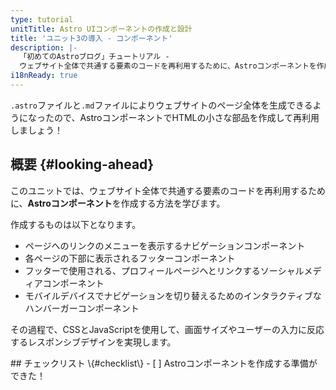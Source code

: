 ```yaml
---
type: tutorial
unitTitle: Astro UIコンポーネントの作成と設計
title: 'ユニット3の導入 - コンポーネント'
description: |-
  「初めてのAstroブログ」チュートリアル -
  ウェブサイト全体で共通する要素のコードを再利用するために、Astroコンポーネントを作成する
i18nReady: true
---
```




`.astro`ファイルと`.md`ファイルによりウェブサイトのページ全体を生成できるようになったので、AstroコンポーネントでHTMLの小さな部品を作成して再利用しましょう！

## 概要 \{#looking-ahead\}

このユニットでは、ウェブサイト全体で共通する要素のコードを再利用するために、**Astroコンポーネント**を作成する方法を学びます。

作成するものは以下となります。
- ページへのリンクのメニューを表示するナビゲーションコンポーネント
- 各ページの下部に表示されるフッターコンポーネント
- フッターで使用される、プロフィールページへとリンクするソーシャルメディアコンポーネント
- モバイルデバイスでナビゲーションを切り替えるためのインタラクティブなハンバーガーコンポーネント

その過程で、CSSとJavaScriptを使用して、画面サイズやユーザーの入力に反応するレスポンシブデザインを実現します。


<Box icon="check-list">
## チェックリスト \{#checklist\}

<Checklist>
- [ ] Astroコンポーネントを作成する準備ができた！
</Checklist>
</Box>
